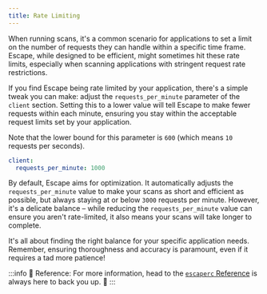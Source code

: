 ```yaml
---
title: Rate Limiting
---
```


When running scans, it's a common scenario for applications to set a limit on the number of requests they can handle within a specific time frame. Escape, while designed to be efficient, might sometimes hit these rate limits, especially when scanning applications with stringent request rate restrictions.

If you find Escape being rate limited by your application, there's a simple tweak you can make: adjust the `requests_per_minute` parameter of the `client` section. Setting this to a lower value will tell Escape to make fewer requests within each minute, ensuring you stay within the acceptable request limits set by your application.

Note that the lower bound for this parameter is `600` (which means `10` requests per seconds).

```yaml
client:
  requests_per_minute: 1000
```

By default, Escape aims for optimization. It automatically adjusts the `requests_per_minute` value to make your scans as short and efficient as possible, but always staying at or below `3000` requests per minute. However, it's a delicate balance – while reducing the `requests_per_minute` value can ensure you aren't rate-limited, it also means your scans will take longer to complete.

It's all about finding the right balance for your specific application needs. Remember, ensuring thoroughness and accuracy is paramount, even if it requires a tad more patience!

:::info 🤖 Reference:
For more information, head to the [`escaperc` Reference](/testing/advanced-usage/parameters-reference) is always here to back you up. 🚀
:::
